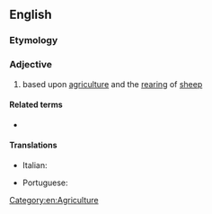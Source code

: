 ==English==

===Etymology===
{{prefix|agro|pastoral|lang=en}}

===Adjective===
{{en-adj|-}}

# based upon [[agriculture]] and the [[rearing]] of [[sheep]]

====Related terms====
* {{l|en|agropastoralist}}

====Translations====
{{trans-top|based upon agriculture and the rearing of sheep}}
* Italian: {{t|it|agropastorale}}
{{trans-mid}}
* Portuguese: {{t|pt|agropastoril}}
{{trans-bottom}}

[[Category:en:Agriculture]]